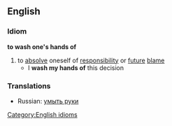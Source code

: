 ==English==
===Idiom===
'''to wash one's hands of'''
#to [[absolve]] oneself of [[responsibility]] or [[future]] [[blame]]
#* I '''wash my hands of''' this decision
=== Translations ===
*Russian: [[умыть руки]]
[[Category:English idioms]]